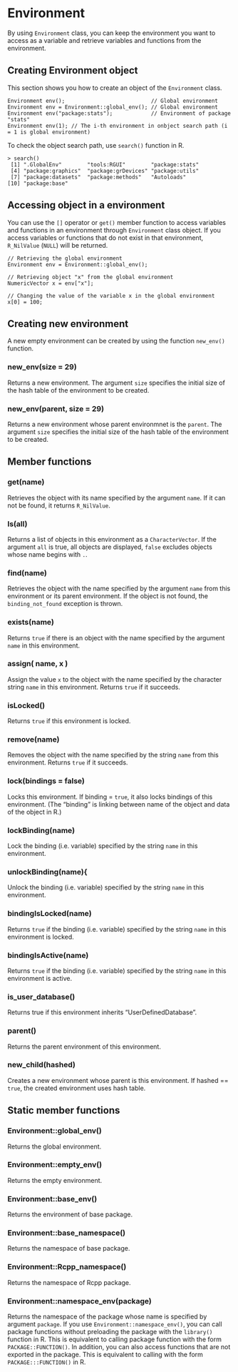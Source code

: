 # Environment

By using `Environment` class, you can keep the environment you want to access as a variable and retrieve variables and functions from the environment.

## Creating Environment object

This section shows you how to create an object of the `Environment` class.

```
Environment env();                           // Global environment
Environment env = Environment::global_env(); // Global environment
Environment env("package:stats");            // Environment of package "stats"
Environment env(1); // The i-th environment in onbject search path (i = 1 is global environment)
```

To check the object search path, use `search()` function in R.

```
> search()
 [1] ".GlobalEnv"        "tools:RGUI"        "package:stats"    
 [4] "package:graphics"  "package:grDevices" "package:utils"    
 [7] "package:datasets"  "package:methods"   "Autoloads"        
[10] "package:base"   
```

## Accessing object in a environment

You can use the `[]` operator or `get()` member function to access variables and functions in an environment through `Environment` class object. If you access variables or functions that do not exist in that environment, `R_NilValue` (` NULL`) will be returned.



```
// Retrieving the global environment
Environment env = Environment::global_env();

// Retrieving object "x" from the global environment
NumericVector x = env["x"];

// Changing the value of the variable x in the global environment
x[0] = 100;
```

## Creating new environment

A new empty environment can be created by using the function `new_env()` function.

### new_env(size = 29)

Returns a new environment. The argument `size` specifies the initial size of the hash table of the environment to be created.

### new_env(parent, size = 29)

Returns a new environment whose parent environmnet is the `parent`. The argument `size` specifies the initial size of the hash table of the environment to be created.

## Member functions

### get(name)

Retrieves the object with its name specified by the argument `name`. If it can not be found, it returns `R_NilValue`.

### ls(all)

Returns a list of objects in this environment as a `CharacterVector`. If the argument `all` is true, all objects are displayed, `false` excludes objects whose name begins with `.`.


### find(name)

Retrieves the object with the name specified by the argument `name` from this environment or its parent environment. If the object is not found, the `binding_not_found` exception is thrown.

### exists(name)

Returns `true` if there is an object with the name specified by the argument `name` in this environment.

### assign( name, x )

Assign the value `x` to the object with the name specified by the character string `name` in this environment. Returns `true` if it succeeds.

### isLocked()

Returns `true` if this environment is locked.

### remove(name)

Removes the object with the name specified by the string `name` from this environment. Returns `true` if it succeeds.

### lock(bindings = false)

Locks this environment. If binding = `true`, it also locks bindings of this environment. (The "binding" is linking between name of the object and data of the object in R.)

### lockBinding(name)

Lock the binding (i.e. variable) specified by the string `name` in this environment.

### unlockBinding(name){

Unlock the binding (i.e. variable) specified by the string `name` in this environment.

### bindingIsLocked(name)

Returns `true` if the binding (i.e. variable) specified by the string `name` in this environment is locked.

### bindingIsActive(name)

Returns `true` if the binding (i.e. variable) specified by the string `name` in this environment is active.

### is_user_database()

Returns true if this environment inherits "UserDefinedDatabase".

### parent()

Returns the parent environment of this environment.

### new_child(hashed)

Creates a new environment whose parent is this environment. If hashed == `true`, the created environment uses hash table.


## Static member functions

### Environment::global_env()

Returns the global environment.

### Environment::empty_env()

Returns the empty environment.

### Environment::base_env()

Returns the environment of base package.

### Environment::base_namespace()

Returns the namespace of base package.

### Environment::Rcpp_namespace()

Returns the namespace of Rcpp package.

### Environment::namespace_env(package)

Returns the namespace of the package whose name is specified by argument `package`. If you use `Environment::namespace_env()`, you can call package functions without preloading the package with the `library()` function in R. This is equivalent to calling package function with the form `PACKAGE::FUNCTION()`. In addition, you can also access functions that are not exported in the package. This is equivalent to calling with the form `PACKAGE:::FUNCTION()` in R.
